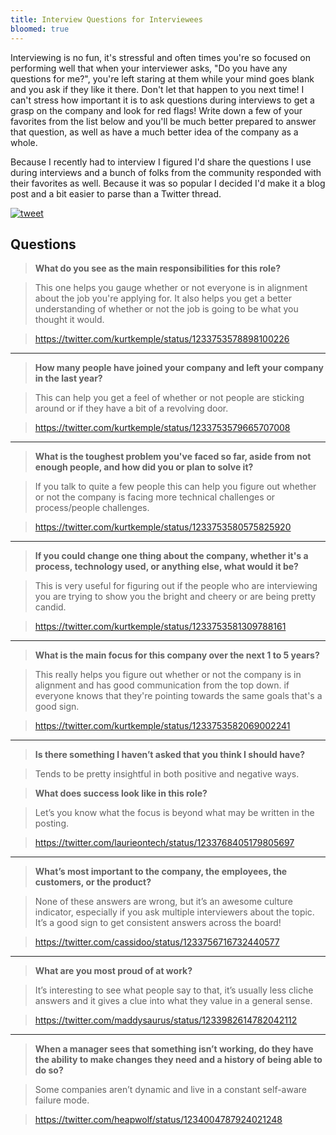 ```yaml
---
title: Interview Questions for Interviewees
bloomed: true
---
```


Interviewing is no fun, it's stressful and often times you're so focused on performing well that when your interviewer asks, "Do you have any questions for me?", you're left staring at them while your mind goes blank and you ask if they like it there. Don't let that happen to you next time! I can't stress how important it is to ask questions during interviews to get a grasp on the company and look for red flags! Write down a few of your favorites from the list below and you'll be much better prepared to answer that question, as well as have a much better idea of the company as a whole.

Because I recently had to interview I figured I'd share the questions I use during interviews and a bunch of folks from the community responded with their favorites as well. Because it was so popular I decided I'd make it a blog post and a bit easier to parse than a Twitter thread.

[![tweet](./tweet.png)](https://twitter.com/kurtkemple/status/1233753578210242560)

## Questions

> **What do you see as the main responsibilities for this role?**

> This one helps you gauge whether or not everyone is in alignment about the job you're applying for. It also helps you get a better understanding of whether or not the job is going to be what you thought it would.

> https://twitter.com/kurtkemple/status/1233753578898100226

---

> **How many people have joined your company and left your company in the last year?**

> This can help you get a feel of whether or not people are sticking around or if they have a bit of a revolving door.

> https://twitter.com/kurtkemple/status/1233753579665707008

---

> **What is the toughest problem you've faced so far, aside from not enough people, and how did you or plan to solve it?**

> If you talk to quite a few people this can help you figure out whether or not the company is facing more technical challenges or process/people challenges.

> https://twitter.com/kurtkemple/status/1233753580575825920

---

> **If you could change one thing about the company, whether it's a process, technology used, or anything else, what would it be?**

> This is very useful for figuring out if the people who are interviewing you are trying to show you the bright and cheery or are being pretty candid.

> https://twitter.com/kurtkemple/status/1233753581309788161

---

> **What is the main focus for this company over the next 1 to 5 years?**

> This really helps you figure out whether or not the company is in alignment and has good communication from the top down. if everyone knows that they're pointing towards the same goals that's a good sign.

> https://twitter.com/kurtkemple/status/1233753582069002241

---

> **Is there something I haven’t asked that you think I should have?**

> Tends to be pretty insightful in both positive and negative ways.

> **What does success look like in this role?**

> Let’s you know what the focus is beyond what may be written in the posting.

> https://twitter.com/laurieontech/status/1233768405179805697

---

> **What’s most important to the company, the employees, the customers, or the product?**

> None of these answers are wrong, but it’s an awesome culture indicator, especially if you ask multiple interviewers about the topic. It’s a good sign to get consistent answers across the board!

> https://twitter.com/cassidoo/status/1233756716732440577

---

> **What are you most proud of at work?**

> It’s interesting to see what people say to that, it’s usually less cliche answers and it gives a clue into what they value in a general sense.

> https://twitter.com/maddysaurus/status/1233982614782042112

---

> **When a manager sees that something isn’t working, do they have the ability to make changes they need and a history of being able to do so?**

> Some companies aren’t dynamic and live in a constant self-aware failure mode.

> https://twitter.com/heapwolf/status/1234004787924021248

